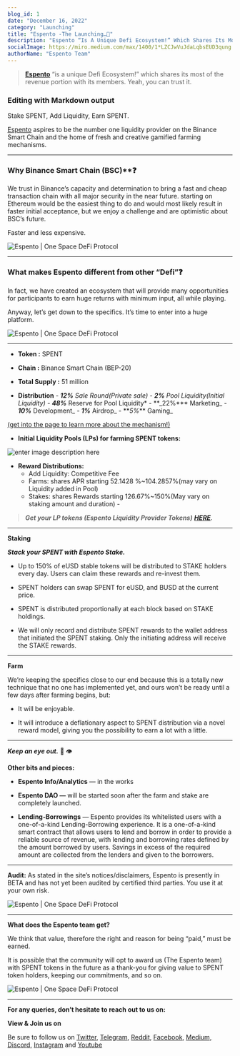 ```yaml
---
blog_id: 1
date: "December 16, 2022"
category: "Launching"
title: "Espento -The Launching…🌋"
description: "Espento “Is A Unique Defi Ecosystem!” Which Shares Its Most Of The Revenue Portion With Its Members. Yeah, You Can Trust It."
socialImage: https://miro.medium.com/max/1400/1*LZCJwVuJdaLqbsEUD3qung.png
authorName: "Espento Team"
---
```


> [**Espento**](http://espento.com/) “is a unique Defi Ecosystem!” which shares its most of the revenue portion with its members. Yeah, you can trust it.

### Editing with Markdown output

Stake SPENT, Add Liquidity, Earn SPENT.

[Espento](http://espento.com/) aspires to be the number one liquidity provider on the Binance Smart Chain and the home of fresh and creative gamified farming mechanisms.

---

### Why Binance Smart Chain (BSC)\*\*❓

We trust in Binance’s capacity and determination to bring a fast and cheap transaction chain with all major security in the near future. starting on Ethereum would be the easiest thing to do and would most likely result in faster initial acceptance, but we enjoy a challenge and are optimistic about BSC’s future.

Faster and less expensive.

![Espento | One Space DeFi Protocol](https://miro.medium.com/max/1400/1*WdkdRcsnrc2icu3XpqkkjA.webp)

---

### What makes Espento different from other “Defi”❓

In fact, we have created an ecosystem that will provide many opportunities for participants to earn huge returns with minimum input, all while playing.

Anyway, let’s get down to the specifics. It’s time to enter into a huge platform.

![Espento | One Space DeFi Protocol](https://miro.medium.com/max/934/1*0P5Rte_5uYaLLDjJvBsAwg.webp)

---

- **Token :** SPENT

- **Chain :** Binance Smart Chain (BEP-20)

- **Total Supply :** 51 million

- **Distribution** - **_12%_** _Sale Round(Private sale)_ - **_2%_** _Pool Liquidity(Initial Liquidity)_ - **_48%_** Reserve for Pool Liquidity\* - \*\*\_22%**\* Marketing\_ - **_10%_** Development\_ - **_1%_** Airdrop\_ - **_5%_\*\* Gaming\_

[(get into the page to learn more about the mechanism!)](https://espento.com/)

- **Initial Liquidity Pools (LPs) for farming SPENT tokens:**

![enter image description here](https://miro.medium.com/max/1400/1*MtdPGl8dkHmrPtM-V9x-ng.webp)

- **Reward Distributions:**
  - Add Liquidity: Competitive Fee
  - Farms: shares APR starting 52.1428 %~104.2857%(may vary on Liquidity added in Pool)
  - Stakes: shares Rewards starting 126.67%~150%(May vary on staking amount and duration) -

> **_Get your LP tokens (Espento Liquidity Provider Tokens)_** [**_HERE_**](http://espento.com/)**_._**

---

**Staking**

**_Stack your SPENT with Espento Stake._**

- Up to 150% of eUSD stable tokens will be distributed to STAKE holders every day. Users can claim these rewards and re-invest them.

- SPENT holders can swap SPENT for eUSD, and BUSD at the current price.

- SPENT is distributed proportionally at each block based on STAKE holdings.

- We will only record and distribute SPENT rewards to the wallet address that initiated the SPENT staking. Only the initiating address will receive the STAKE rewards.

---

**Farm**

We’re keeping the specifics close to our end because this is a totally new technique that no one has implemented yet, and ours won’t be ready until a few days after farming begins, but:

- It will be enjoyable.

- It will introduce a deflationary aspect to SPENT distribution via a novel reward model, giving you the possibility to earn a lot with a little.

---

**_Keep an eye out._** 👀 👁

**Other bits and pieces:**

- **Espento Info/Analytics** — in the works

- **Espento DAO —** will be started soon after the farm and stake are completely launched.

- **Lending-Borrowings**­­­ — Espento provides its whitelisted users with a one-of-a-kind Lending-Borrowing experience. It is a one-of-a-kind smart contract that allows users to lend and borrow in order to provide a reliable source of revenue, with lending and borrowing rates defined by the amount borrowed by users. Savings in excess of the required amount are collected from the lenders and given to the borrowers.

---

**Audit:** As stated in the site’s notices/disclaimers, Espento is presently in BETA and has not yet been audited by certified third parties. You use it at your own risk.

![Espento | One Space DeFi Protocol](https://miro.medium.com/max/1400/1*e_tSFNoxfPV_R4VfL6IOcA.jpeg)

---

**What does the Espento team get?**

We think that value, therefore the right and reason for being “paid,” must be earned.

It is possible that the community will opt to award us (The Espento team) with SPENT tokens in the future as a thank-you for giving value to SPENT token holders, keeping our commitments, and so on.

![Espento | One Space DeFi Protocol](https://miro.medium.com/max/1400/1*vT0EXuRHtdZKyERzqdvJ3Q.png)

---

**For any queries, don’t hesitate to reach out to us on:**

**View & Join us on**

Be sure to follow us on [Twitter](https://twitter.com/espentoofficial), [Telegram](https://telegram.me/espento_news), [Reddit](https://www.reddit.com/r/espentoOfficial/), [Facebook](https://www.facebook.com/espentoofficial), [Medium](https://medium.com/@espentoofficial), [Discord](https://discord.gg/HEgRbjJHbC), [Instagram](https://www.instagram.com/espentoofficial) and [Youtube](https://www.youtube.com/@espentoofficial/)
